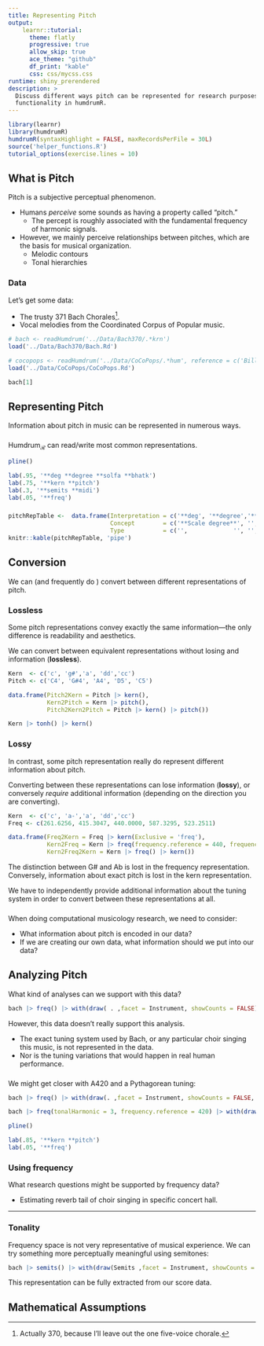 ```yaml
---
title: Representing Pitch
output:
    learnr::tutorial:
      theme: flatly
      progressive: true
      allow_skip: true
      ace_theme: "github"
      df_print: "kable"
      css: css/mycss.css
runtime: shiny_prerendered
description: >
  Discuss different ways pitch can be represented for research purposes, and illustrate relevant 
  functionality in humdrumR.
---
```


```r
library(learnr)
library(humdrumR)
humdrumR(syntaxHighlight = FALSE, maxRecordsPerFile = 30L)
source('helper_functions.R')
tutorial_options(exercise.lines = 10)

```

<script language="JavaScript" src="js/scripts.js"></script>

## What is Pitch

Pitch is a subjective perceptual phenomenon.

- Humans *perceive* some sounds as having a property called "pitch."
  - The percept is roughly associated with the fundamental frequency of harmonic signals.
- However, we mainly perceive relationships between pitches, which are the basis for musical organization.
  + Melodic contours
  + Tonal hierarchies


### Data

Let's get some data: 

+ The trusty 371 Bach Chorales^[Actually 370, because I'll leave out the one five-voice chorale.].
+ Vocal melodies from the Coordinated Corpus of Popular music.

```r

# bach <- readHumdrum('../Data/Bach370/.*krn')
load('../Data/Bach370/Bach.Rd')

# cocopops <- readHumdrum('../Data/CoCoPops/.*hum', reference = c('BillboardChartDate', 'BillboardPeak', 'COC', 'OTL'))
load('../Data/CoCoPops/CoCoPops.Rd')

```

```r
bach[1]
```





## Representing Pitch


Information about pitch in music can be represented in numerous ways.

###

Humdrum$_{\mathcal{R}}$ can read/write most common representations.

```r

pline()

lab(.95, '**deg **degree **solfa **bhatk')
lab(.75, '**kern **pitch')
lab(.3, '**semits **midi')
lab(.05, '**freq')


```

###

```r

pitchRepTable <-  data.frame(Interpretation = c('**deg', '**degree','**solfa', '**bhatk', '**kern', '**pitch', '**semits', '**midi',  '**freq'), 
                             Concept        = c('**Scale degree**', '', '', '', '**Absolute pitch**',  '', '', '', '**Frequency**'),
                             Type           = c('',             '', '', '',  '',    '$\\uparrow$ More tonal', '$\\downarrow$More acoustic', '','') )
knitr::kable(pitchRepTable, 'pipe')


```


## Conversion

We can (and frequently do ) convert between different representations of pitch.

### Lossless

Some pitch representations convey exactly the same information---the only difference is readability and aesthetics.

We can convert between equivalent representations without losing and information (**lossless**).



```r
Kern  <- c('c', 'g#','a', 'dd','cc')
Pitch <- c('C4', 'G#4', 'A4', 'D5', 'C5')
```

```r
data.frame(Pitch2Kern = Pitch |> kern(),
           Kern2Pitch = Kern |> pitch(),
           Pitch2Kern2Pitch = Pitch |> kern() |> pitch())

```

```r
Kern |> tonh() |> kern()

```


### Lossy

In contrast, some pitch representation really do represent different information about pitch.

Converting between these representations can lose information (**lossy**), or conversely *require* additional information (depending on the direction you are converting).

```r
Kern  <- c('c', 'a-','a', 'dd','cc')
Freq <- c(261.6256, 415.3047, 440.0000, 587.3295, 523.2511)

```

```r

data.frame(Freq2Kern = Freq |> kern(Exclusive = 'freq'),
           Kern2Freq = Kern |> freq(frequency.reference = 440, frequency.reference.note = 'a', tonalHarmonic = 2^(19/12)),
           Kern2Freq2Kern = Kern |> freq() |> kern())


```

<div id='lossy-hint'>
The distinction between G# and Ab is lost in the frequency representation.
Conversely, information about exact pitch is lost in the kern representation.

We have to independently provide additional information about the tuning system in order to convert between these representations at all.
</div>



###

When doing computational musicology research, we need to consider: 

+ What information about pitch is encoded in our data?
+ If we are creating our own data, what information should we put into our data?





## Analyzing Pitch

What kind of analyses can we support with this data?


```r
bach |> freq() |> with(draw( . ,facet = Instrument, showCounts = FALSE))

```


However, this data doesn't really support this analysis.

+ The exact tuning system used by Bach, or any particular choir singing this music, is not represented in the data.
+ Nor is the tuning variations that would happen in real human performance.

###


We might get closer with A420 and a Pythagorean tuning:

```r
bach |> freq() |> with(draw(. ,facet = Instrument, showCounts = FALSE, xlim = c(20, 500), breaks = 30))

bach |> freq(tonalHarmonic = 3, frequency.reference = 420) |> with(draw(. ,facet = Instrument, showCounts = FALSE, xlim = c(20, 500), breaks = 30))

```

```r

pline()

lab(.85, '**kern **pitch')
lab(.05, '**freq')


```

### Using frequency

What research questions might be supported by frequency data?

<div id='freq-hint'>
+ Estimating reverb tail of choir singing in specific concert hall.
</div>

----

### Tonality


Frequency space is not very representative of musical experience.
We can try something more perceptually meaningful using semitones:


```r
bach |> semits() |> with(draw(Semits ,facet = Instrument, showCounts = FALSE, xlim = c(20, 500), breaks = 30))

```

This representation can be fully extracted from our score data.





## Mathematical Assumptions


